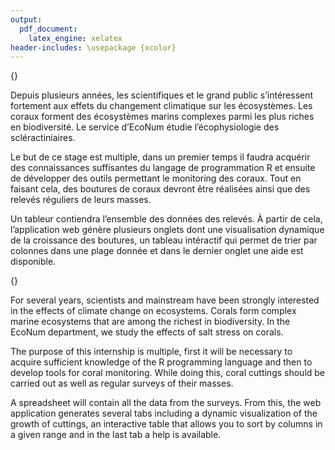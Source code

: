```yaml
---
output: 
  pdf_document:
    latex_engine: xelatex
header-includes: \usepackage {xcolor}
---
```


\textcolor{white}{.}


\Huge 
{\bf Résumé}
\vspace{1 cm}


\normalsize

Depuis plusieurs années, les scientifiques et le grand public s'intéressent fortement aux effets du changement climatique sur les écosystèmes. Les coraux forment des écosystèmes marins complexes parmi les plus riches en biodiversité. Le service d'EcoNum étudie l’écophysiologie des scléractiniaires.

Le but de ce stage est multiple, dans un premier temps il faudra acquérir des connaissances suffisantes du langage de programmation R et ensuite de développer des outils permettant le monitoring des coraux. Tout en faisant cela, des boutures de coraux devront être réalisées ainsi que des relevés réguliers de leurs masses.

Un tableur contiendra l'ensemble des données des relevés. À partir de cela, l'application web génère plusieurs onglets dont une visualisation dynamique de la croissance des boutures, un tableau intéractif qui permet de trier par colonnes dans une plage donnée et dans le dernier onglet une aide est disponible.


\vspace{2 cm}

\Huge 
{\bf Summary}
\vspace{1 cm}

\normalsize
For several years, scientists and mainstream have been strongly interested in the effects of climate change on ecosystems. Corals form complex marine ecosystems that are among the richest in biodiversity. In the EcoNum department, we study the effects of salt stress on corals. 

The purpose of this internship is multiple, first it will be necessary to acquire sufficient knowledge of the R programming language and then to develop tools for coral monitoring. While doing this, coral cuttings should be carried out as well as regular surveys of their masses.

A spreadsheet will contain all the data from the surveys. From this, the web application generates several tabs including a dynamic visualization of the growth of cuttings, an interactive table that allows you to sort by columns in a given range and in the last tab a help is available.



\null
\newpage
